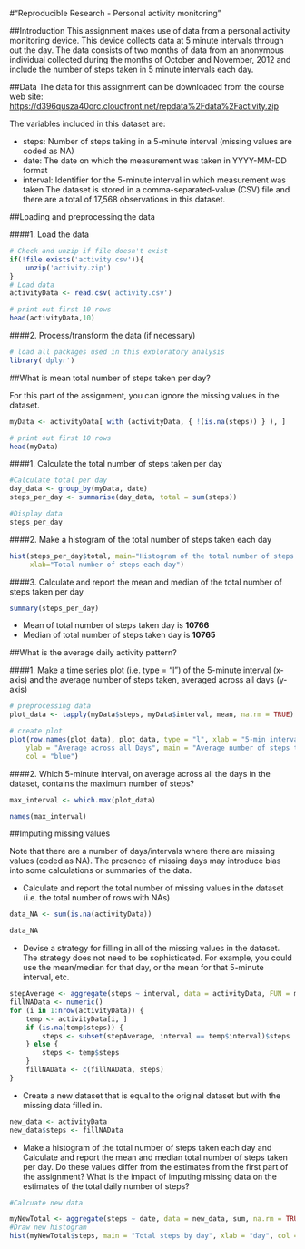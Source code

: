 #"Reproducible Research - Personal activity monitoring"

##Introduction
This assignment makes use of data from a personal activity monitoring device. This device collects data at 5 minute intervals through out the day. The data consists of two months of data from an anonymous individual collected during the months of October and November, 2012 and include the number of steps taken in 5 minute intervals each day.

##Data
The data for this assignment can be downloaded from the course web site: <https://d396qusza40orc.cloudfront.net/repdata%2Fdata%2Factivity.zip>

The variables included in this dataset are:

* steps: Number of steps taking in a 5-minute interval (missing values are coded as NA)
* date: The date on which the measurement was taken in YYYY-MM-DD format
* interval: Identifier for the 5-minute interval in which measurement was taken
The dataset is stored in a comma-separated-value (CSV) file and there are a total of 17,568 observations in this dataset.


##Loading and preprocessing the data

####1. Load the data

```r
# Check and unzip if file doesn't exist
if(!file.exists('activity.csv')){
    unzip('activity.zip')
}
# Load data
activityData <- read.csv('activity.csv')

# print out first 10 rows
head(activityData,10)
```

####2. Process/transform the data (if necessary) 
```r
# load all packages used in this exploratory analysis
library('dplyr')


```
##What is mean total number of steps taken per day?

For this part of the assignment, you can ignore the missing values in the dataset.
```r
myData <- activityData[ with (activityData, { !(is.na(steps)) } ), ]

# print out first 10 rows
head(myData)
```
####1. Calculate the total number of steps taken per day
```r
#Calculate total per day
day_data <- group_by(myData, date)
steps_per_day <- summarise(day_data, total = sum(steps))

#Display data
steps_per_day
```


####2. Make a histogram of the total number of steps taken each day

```r
hist(steps_per_day$total, main="Histogram of the total number of steps taken each day", 
     xlab="Total number of steps each day")
```

####3. Calculate and report the mean and median of the total number of steps taken per day
```r
summary(steps_per_day)
```

* Mean of total number of steps taken day is **10766**
* Median of total number of steps taken day is **10765**

##What is the average daily activity pattern?

####1. Make a time series plot (i.e. type = "l") of the 5-minute interval (x-axis) and the average number of steps taken, averaged across all days (y-axis)
```r
# preprocessing data
plot_data <- tapply(myData$steps, myData$interval, mean, na.rm = TRUE)

# create plot 
plot(row.names(plot_data), plot_data, type = "l", xlab = "5-min interval", 
    ylab = "Average across all Days", main = "Average number of steps taken", 
    col = "blue")
```

####2. Which 5-minute interval, on average across all the days in the dataset, contains the maximum number of steps?
```r
max_interval <- which.max(plot_data)

names(max_interval)

```

##Imputing missing values

Note that there are a number of days/intervals where there are missing values (coded as NA). The presence of missing days may introduce bias into some calculations or summaries of the data.

* Calculate and report the total number of missing values in the dataset (i.e. the total number of rows with NAs)
```r
data_NA <- sum(is.na(activityData))

data_NA

```

* Devise a strategy for filling in all of the missing values in the dataset.
The strategy does not need to be sophisticated. For example, you could use the mean/median for that day, or the mean for that 5-minute interval, etc.
```r
stepAverage <- aggregate(steps ~ interval, data = activityData, FUN = mean)
fillNAData <- numeric()
for (i in 1:nrow(activityData)) {
    temp <- activityData[i, ]
    if (is.na(temp$steps)) {
        steps <- subset(stepAverage, interval == temp$interval)$steps
    } else {
        steps <- temp$steps
    }
    fillNAData <- c(fillNAData, steps)
}
```

* Create a new dataset that is equal to the original dataset but with the missing data filled in.
```r
new_data <- activityData
new_data$steps <- fillNAData
```

* Make a histogram of the total number of steps taken each day and Calculate and report the mean and median total number of steps taken per day. Do these values differ from the estimates from the first part of the assignment? What is the impact of imputing missing data on the estimates of the total daily number of steps?

```r
#Calcuate new data

myNewTotal <- aggregate(steps ~ date, data = new_data, sum, na.rm = TRUE)
#Draw new histogram
hist(myNewTotal$steps, main = "Total steps by day", xlab = "day", col = "red")
```




